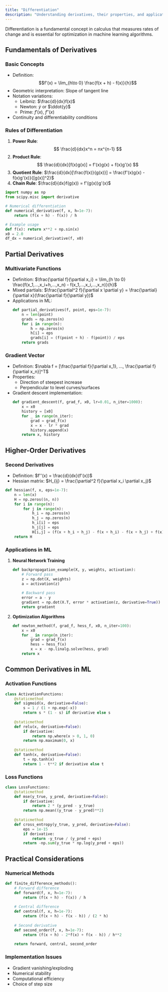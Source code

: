 ```yaml
---
title: "Differentiation"
description: "Understanding derivatives, their properties, and applications in machine learning optimization."
---
```


Differentiation is a fundamental concept in calculus that measures rates of change and is essential for optimization in machine learning algorithms.

## Fundamentals of Derivatives

### Basic Concepts
- Definition: $$f'(x) = \lim_{h\to 0} \frac{f(x + h) - f(x)}{h}$$
- Geometric interpretation: Slope of tangent line
- Notation variations:
  * Leibniz: $\frac{d}{dx}f(x)$
  * Newton: $\dot{y}$ or $\ddot{y}$
  * Prime: $f'(x)$, $f''(x)$
- Continuity and differentiability conditions

### Rules of Differentiation
1. **Power Rule**: 
    $$
    \frac{d}{dx}x^n = nx^{n-1}
    $$
2. **Product Rule**: 
    $$
    \frac{d}{dx}[f(x)g(x)] = f'(x)g(x) + f(x)g'(x)
    $$
3. **Quotient Rule**: $\frac{d}{dx}[\frac{f(x)}{g(x)}] = \frac{f'(x)g(x) - f(x)g'(x)}{[g(x)]^2}$
4. **Chain Rule**: $\frac{d}{dx}f(g(x)) = f'(g(x))g'(x)$

```python
import numpy as np
from scipy.misc import derivative

# Numerical differentiation
def numerical_derivative(f, x, h=1e-7):
    return (f(x + h) - f(x)) / h

# Example usage
def f(x): return x**2 + np.sin(x)
x0 = 2.0
df_dx = numerical_derivative(f, x0)
```

## Partial Derivatives

### Multivariate Functions
- Definition: $\frac{\partial f}{\partial x_i} = \lim_{h \to 0} \frac{f(x_1,...,x_i+h,...,x_n) - f(x_1,...,x_i,...,x_n)}{h}$
- Mixed partials: $\frac{\partial^2 f}{\partial x \partial y} = \frac{\partial}{\partial x}(\frac{\partial f}{\partial y})$
- Applications in ML:
    ```python
    def partial_derivatives(f, point, eps=1e-7):
        n = len(point)
        grads = np.zeros(n)
        for i in range(n):
            h = np.zeros(n)
            h[i] = eps
            grads[i] = (f(point + h) - f(point)) / eps
        return grads
    ```

### Gradient Vector
- Definition: $\nabla f = [\frac{\partial f}{\partial x_1}, ..., \frac{\partial f}{\partial x_n}]^T$
- Properties:
  * Direction of steepest increase
  * Perpendicular to level curves/surfaces
- Gradient descent implementation:
    ```python
    def gradient_descent(f, grad_f, x0, lr=0.01, n_iter=1000):
        x = x0
        history = [x0]
        for _ in range(n_iter):
            grad = grad_f(x)
            x = x - lr * grad
            history.append(x)
        return x, history
    ```

## Higher-Order Derivatives

### Second Derivatives
- Definition: $f''(x) = \frac{d}{dx}(f'(x))$
- Hessian matrix: $H_{ij} = \frac{\partial^2 f}{\partial x_i \partial x_j}$
```python
def hessian(f, x, eps=1e-7):
    n = len(x)
    H = np.zeros((n, n))
    for i in range(n):
        for j in range(n):
            h_i = np.zeros(n)
            h_j = np.zeros(n)
            h_i[i] = eps
            h_j[j] = eps
            H[i,j] = (f(x + h_i + h_j) - f(x + h_i) - f(x + h_j) + f(x)) / (eps**2)
    return H
```

### Applications in ML
1. **Neural Network Training**
    ```python
    def backpropagation_example(X, y, weights, activation):
        # Forward pass
        z = np.dot(X, weights)
        a = activation(z)
        
        # Backward pass
        error = a - y
        gradient = np.dot(X.T, error * activation(z, derivative=True))
        return gradient
    ```

2. **Optimization Algorithms**
    ```python
    def newton_method(f, grad_f, hess_f, x0, n_iter=100):
        x = x0
        for _ in range(n_iter):
            grad = grad_f(x)
            hess = hess_f(x)
            x = x - np.linalg.solve(hess, grad)
        return x
    ```

## Common Derivatives in ML

### Activation Functions
```python
class ActivationFunctions:
    @staticmethod
    def sigmoid(x, derivative=False):
        s = 1 / (1 + np.exp(-x))
        return s * (1 - s) if derivative else s
    
    @staticmethod
    def relu(x, derivative=False):
        if derivative:
            return np.where(x > 0, 1, 0)
        return np.maximum(0, x)
    
    @staticmethod
    def tanh(x, derivative=False):
        t = np.tanh(x)
        return 1 - t**2 if derivative else t
```

### Loss Functions
```python
class LossFunctions:
    @staticmethod
    def mse(y_true, y_pred, derivative=False):
        if derivative:
            return 2 * (y_pred - y_true)
        return np.mean((y_true - y_pred)**2)
    
    @staticmethod
    def cross_entropy(y_true, y_pred, derivative=False):
        eps = 1e-15
        if derivative:
            return -y_true / (y_pred + eps)
        return -np.sum(y_true * np.log(y_pred + eps))
```

## Practical Considerations

### Numerical Methods
```python
def finite_difference_methods():
    # Forward difference
    def forward(f, x, h=1e-7):
        return (f(x + h) - f(x)) / h
    
    # Central difference
    def central(f, x, h=1e-7):
        return (f(x + h) - f(x - h)) / (2 * h)
    
    # Second derivative
    def second_order(f, x, h=1e-7):
        return (f(x + h) - 2*f(x) + f(x - h)) / h**2
    
    return forward, central, second_order
```

### Implementation Issues
- Gradient vanishing/exploding
- Numerical stability
- Computational efficiency
- Choice of step size 